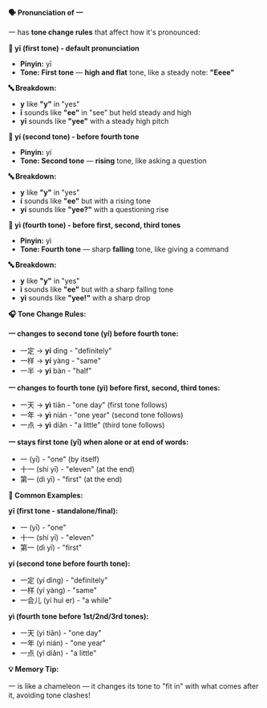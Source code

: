 **🗣️ Pronunciation of 一**

一 has **tone change rules** that affect how it's pronounced:

**📍 yī (first tone) - default pronunciation**

- **Pinyin:** yī
- **Tone: First tone** — **high and flat** tone, like a steady note: **"Eeee"**

**🔤 Breakdown:**

- **y** like **"y"** in "yes"
- **ī** sounds like **"ee"** in "see" but held steady and high
- **yī** sounds like **"yee"** with a steady high pitch

**📍 yí (second tone) - before fourth tone**

- **Pinyin:** yí
- **Tone: Second tone** — **rising** tone, like asking a question

**🔤 Breakdown:**

- **y** like **"y"** in "yes"
- **í** sounds like **"ee"** but with a rising tone
- **yí** sounds like **"yee?"** with a questioning rise

**📍 yì (fourth tone) - before first, second, third tones**

- **Pinyin:** yì
- **Tone: Fourth tone** — sharp **falling** tone, like giving a command

**🔤 Breakdown:**

- **y** like **"y"** in "yes"
- **ì** sounds like **"ee"** but with a sharp falling tone
- **yì** sounds like **"yee!"** with a sharp drop

**🎧 Tone Change Rules:**

**一 changes to second tone (yí) before fourth tone:**

- 一定 → **yí** dìng - "definitely"
- 一样 → **yí** yàng - "same"
- 一半 → **yí** bàn - "half"

**一 changes to fourth tone (yì) before first, second, third tones:**

- 一天 → **yì** tiān - "one day" (first tone follows)
- 一年 → **yì** nián - "one year" (second tone follows)
- 一点 → **yì** diǎn - "a little" (third tone follows)

**一 stays first tone (yī) when alone or at end of words:**

- 一 (yī) - "one" (by itself)
- 十一 (shí yī) - "eleven" (at the end)
- 第一 (dì yī) - "first" (at the end)

**📝 Common Examples:**

**yī (first tone - standalone/final):**

- 一 (yī) - "one"
- 十一 (shí yī) - "eleven"
- 第一 (dì yī) - "first"

**yí (second tone before fourth tone):**

- 一定 (yí dìng) - "definitely"
- 一样 (yí yàng) - "same"
- 一会儿 (yí huì er) - "a while"

**yì (fourth tone before 1st/2nd/3rd tones):**

- 一天 (yì tiān) - "one day"
- 一年 (yì nián) - "one year"
- 一点 (yì diǎn) - "a little"

**💡 Memory Tip:**

一 is like a chameleon — it changes its tone to "fit in" with what comes after it, avoiding tone
clashes!
